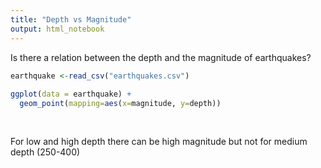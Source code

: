 ```yaml
---
title: "Depth vs Magnitude"
output: html_notebook
---
```


Is there a relation between the depth and the magnitude of earthquakes?

```r

earthquake <-read_csv("earthquakes.csv") 
  
ggplot(data = earthquake) + 
  geom_point(mapping=aes(x=magnitude, y=depth)) 
         
         
```
For low and high depth there can be high magnitude but not for medium depth (250-400)




